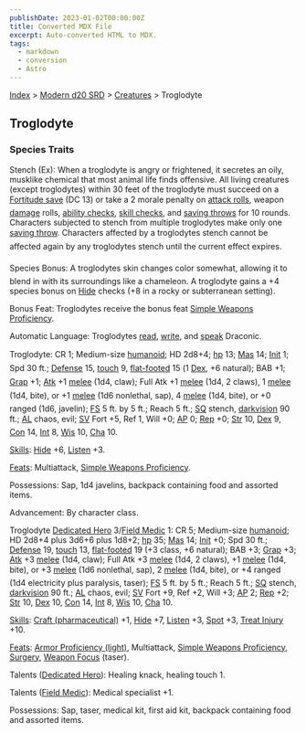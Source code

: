```yaml
---
publishDate: 2023-01-02T00:00:00Z
title: Converted MDX File
excerpt: Auto-converted HTML to MDX.
tags:
  - markdown
  - conversion
  - Astro
---
```


[Index](-index) > [Modern d20 SRD](modern-d20-srd-index) > [Creatures](modern-d20-srd-creatures-index) > Troglodyte

## Troglodyte

### Species Traits

Stench (Ex): When a troglodyte is angry or frightened, it secretes an oily, musklike chemical that most animal life finds offensive. All living creatures (except troglodytes) within 30 feet of the troglodyte must succeed on a [Fortitude
save](modern-d20-srd-basics-saving-throws) (DC 13) or take a 2 morale penalty on [attack
rolls](modern-d20-srd-combat-attack-roll), weapon [damage](modern-d20-srd-combat-damage) rolls, [ability
checks](modern-d20-srd-basics-ability-scores), [skill checks](modern-d20-srd-skills-skill-basics-php#skill-check-index), and [saving
throws](modern-d20-srd-basics-saving-throws) for 10 rounds. Characters subjected to stench from multiple troglodytes make only one [saving
throw](modern-d20-srd-basics-saving-throws). Characters affected by a troglodytes stench cannot be affected again by any troglodytes stench until the current effect expires.

Species Bonus: A troglodytes skin changes color somewhat, allowing it to blend in with its surroundings like a chameleon. A troglodyte gains a +4 species bonus on [Hide](modern-d20-srd-skills-hide) checks (+8 in a rocky or subterranean setting).

Bonus Feat: Troglodytes receive the bonus feat [Simple Weapons Proficiency](modern-d20-srd-feats-simple-weapons-proficiency).

Automatic Language: Troglodytes [read](modern-d20-srd-skills-read-write-language), [write](modern-d20-srd-skills-read-write-language), and [speak](modern-d20-srd-skills-speak-language) Draconic.

Troglodyte: CR 1; Medium-size [humanoid](modern-d20-srd-creature-types-humanoid); HD 2d8+4; [hp](modern-d20-srd-combat-hit-points) 13; [Mas](modern-d20-srd-creatures-creature-overview) 14; [Init](modern-d20-srd-combat-initiative) 1; Spd 30 ft.; [Defense](modern-d20-srd-combat-defense) 15, [touch](modern-d20-srd-combat-attack-actions) 9, [flat-footed](modern-d20-srd-combat-surprise) 15 (1 [Dex](modern-d20-srd-basics-ability-scores), +6 natural); BAB +1; [Grap](modern-d20-srd-combat-grapple) +1; [Atk](modern-d20-srd-combat-attack-roll) +1 [melee](modern-d20-srd-combat-attack-roll) (1d4, claw); Full Atk +1 [melee](modern-d20-srd-combat-attack-roll) (1d4, 2 claws), 1 [melee](modern-d20-srd-combat-attack-roll) (1d4, bite), or +1 [melee](modern-d20-srd-combat-attack-roll) (1d6 nonlethal, sap), 4 [melee](modern-d20-srd-combat-attack-roll) (1d4, bite), or +0 ranged (1d6, javelin); [FS](modern-d20-srd-creatures-creature-overview) 5 ft. by 5 ft.; Reach 5 ft.; [SQ](modern-d20-srd-creatures-creature-overview) stench, [darkvision](modern-d20-srd-special-abilities-darkvision) 90 ft.; [AL](modern-d20-srd-basics-allegiances) chaos, evil; [SV](modern-d20-srd-basics-saving-throws) Fort +5, Ref 1, Will +0; [AP](modern-d20-srd-creatures-creature-overview) 0; [Rep](modern-d20-srd-creatures-creature-overview) +0; [Str](modern-d20-srd-basics-ability-scores) 10, [Dex](modern-d20-srd-basics-ability-scores) 9, [Con](modern-d20-srd-basics-ability-scores) 14, [Int](modern-d20-srd-basics-ability-scores) 8, [Wis](modern-d20-srd-basics-ability-scores) 10, [Cha](modern-d20-srd-basics-ability-scores) 10.

[Skills](modern-d20-srd-skills-index): [Hide](modern-d20-srd-skills-hide) +6, [Listen](modern-d20-srd-skills-listen) +3.

[Feats](modern-d20-srd-feats-index): Multiattack, [Simple Weapons Proficiency](modern-d20-srd-feats-simple-weapons-proficiency).

Possessions: Sap, 1d4 javelins, backpack containing food and assorted items.

Advancement: By character class.

Troglodyte [Dedicated
Hero](modern-d20-srd-classes-basic-dedicated-hero) 3/[Field
Medic](modern-d20-srd-classes-advanced-field-medic) 1: CR 5; Medium-size [humanoid](modern-d20-srd-creature-types-humanoid); HD 2d8+4 plus 3d6+6 plus 1d8+2; [hp](modern-d20-srd-combat-hit-points) 35; [Mas](modern-d20-srd-creatures-creature-overview) 14; [Init](modern-d20-srd-combat-initiative) +0; Spd 30 ft.; [Defense](modern-d20-srd-combat-defense) 19, [touch](modern-d20-srd-combat-attack-actions) 13, [flat-footed](modern-d20-srd-combat-surprise) 19 (+3 class, +6 natural); BAB +3; [Grap](modern-d20-srd-combat-grapple) +3; [Atk](modern-d20-srd-combat-attack-roll) +3 [melee](modern-d20-srd-combat-attack-roll) (1d4, claw); Full Atk +3 [melee](modern-d20-srd-combat-attack-roll) (1d4, 2 claws), +1 [melee](modern-d20-srd-combat-attack-roll) (1d4, bite), or +3 [melee](modern-d20-srd-combat-attack-roll) (1d6 nonlethal, sap), 2 [melee](modern-d20-srd-combat-attack-roll) (1d4, bite), or +4 ranged (1d4 electricity plus paralysis, taser); [FS](modern-d20-srd-creatures-creature-overview) 5 ft. by 5 ft.; Reach 5 ft.; [SQ](modern-d20-srd-creatures-creature-overview) stench, [darkvision](modern-d20-srd-special-abilities-darkvision) 90 ft.; [AL](modern-d20-srd-basics-allegiances) chaos, evil; [SV](modern-d20-srd-basics-saving-throws) Fort +9, Ref +2, Will +3; [AP](modern-d20-srd-creatures-creature-overview) 2; [Rep](modern-d20-srd-creatures-creature-overview) +2; [Str](modern-d20-srd-basics-ability-scores) 10, [Dex](modern-d20-srd-basics-ability-scores) 10, [Con](modern-d20-srd-basics-ability-scores) 14, [Int](modern-d20-srd-basics-ability-scores) 8, [Wis](modern-d20-srd-basics-ability-scores) 10, [Cha](modern-d20-srd-basics-ability-scores) 10.

[Skills](modern-d20-srd-skills-index): [Craft
(pharmaceutical)](modern-d20-srd-skills-craft-pharmaceutical) +1, [Hide](modern-d20-srd-skills-hide) +7, [Listen](modern-d20-srd-skills-listen) +3, [Spot](modern-d20-srd-skills-spot) +3, [Treat
Injury](modern-d20-srd-skills-treat-injury) +10.

[Feats](modern-d20-srd-feats-index): [Armor Proficiency (light)](modern-d20-srd-feats-armor-proficiency-light), Multiattack, [Simple Weapons Proficiency](modern-d20-srd-feats-simple-weapons-proficiency), [Surgery](modern-d20-srd-feats-surgery), [Weapon Focus](modern-d20-srd-feats-weapon-focus) (taser).

Talents ([Dedicated
Hero](modern-d20-srd-classes-basic-dedicated-hero)): Healing knack, healing touch 1.

Talents ([Field
Medic](modern-d20-srd-classes-advanced-field-medic)): Medical specialist +1.

Possessions: Sap, taser, medical kit, first aid kit, backpack containing food and assorted items.
